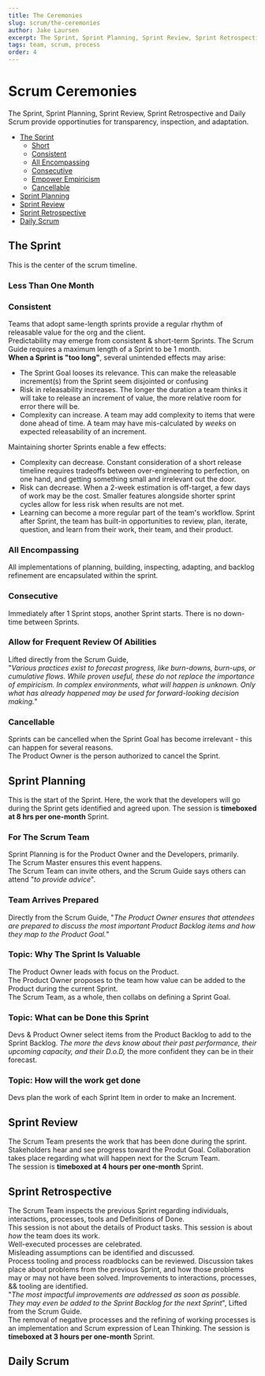 ```yaml
---
title: The Ceremonies
slug: scrum/the-ceremonies
author: Jake Laursen
excerpt: The Sprint, Sprint Planning, Sprint Review, Sprint Retrospective and Daily Scrum
tags: team, scrum, process
order: 4
---
```


# Scrum Ceremonies

The Sprint, Sprint Planning, Sprint Review, Sprint Retrospective and Daily Scrum provide opportinuties for transparency, inspection, and adaptation.

- [The Sprint](#the-sprint)
  - [Short](#less-than-one-month)
  - [Consistent](#consistent)
  - [All Encompassing](#all-encompassing)
  - [Consecutive](#consecutive)
  - [Empower Empiricism](#allow-for-frequent-review-of-abilities)
  - [Cancellable](#cancellable)
- [Sprint Planning](#sprint-planning)
- [Sprint Review](#sprint-review)
- [Sprint Retrospective](#sprint-retrospective)
- [Daily Scrum](#daily-scrum)

## The Sprint

This is the center of the scrum timeline.

### Less Than One Month

### Consistent

Teams that adopt same-length sprints provide a regular rhythm of releasable value for the org and the client.  
Predictability may emerge from consistent & short-term Sprints. The Scrum Guide requires a maximum length of a Sprint to be 1 month.  
**When a Sprint is "too long"**, several unintended effects may arise:

- The Sprint Goal looses its relevance. This can make the releasable increment(s) from the Sprint seem disjointed or confusing
- Risk in releasability increases. The longer the duration a team thinks it will take to release an increment of value, the more relative room for error there will be.
- Complexity can increase. A team may add complexity to items that were done ahead of time. A team may have mis-calculated by _weeks_ on expected releasability of an increment.

Maintaining shorter Sprints enable a few effects:

- Complexity can decrease. Constant consideration of a short release timeline requires tradeoffs between over-engineering to perfection, on one hand, and getting something small and irrelevant out the door.
- Risk can decrease. When a 2-week estimation is off-target, a few days of work may be the cost. Smaller features alongside shorter sprint cycles allow for less risk when results are not met.
- Learning can become a more regular part of the team's workflow. Sprint after Sprint, the team has built-in opportunities to review, plan, iterate, question, and learn from their work, their team, and their product.

### All Encompassing

All implementations of planning, building, inspecting, adapting, and backlog refinement are encapsulated within the sprint.

### Consecutive

Immediately after 1 Sprint stops, another Sprint starts. There is no down-time between Sprints.

### Allow for Frequent Review Of Abilities

Lifted directly from the Scrum Guide,  
"_Various practices exist to forecast progress, like burn-downs, burn-ups, or cumulative flows. While proven useful, these do not replace the importance of empiricism. In complex environments, what will happen is unknown. Only what has already happened may be used for forward-looking decision making._"

### Cancellable

Sprints can be cancelled when the Sprint Goal has become irrelevant - this can happen for several reasons.  
The Product Owner is the person authorized to cancel the Sprint.

## Sprint Planning

This is the start of the Sprint. Here, the work that the developers will go during the Sprint gets identified and agreed upon.
The session is **timeboxed at 8 hrs per one-month** Sprint.

### For The Scrum Team

Sprint Planning is for the Product Owner and the Developers, primarily.  
The Scrum Master ensures this event happens.  
The Scrum Team can invite others, and the Scrum Guide says others can attend "_to provide advice_".

### Team Arrives Prepared

Directly from the Scrum Guide, "_The Product Owner ensures that attendees are prepared to discuss the most important Product Backlog items and how they map to the Product Goal._"

### Topic: Why The Sprint Is Valuable

The Product Owner leads with focus on the Product.  
The Product Owner proposes to the team how value can be added to the Product during the current Sprint.  
The Scrum Team, as a whole, then collabs on defining a Sprint Goal.

### Topic: What can be Done this Sprint

Devs & Product Owner select items from the Product Backlog to add to the Sprint Backlog.
_The more the devs know about their past performance, their upcoming capacity, and their D.o.D,_ the more confident they can be in their forecast.

### Topic: How will the work get done

Devs plan the work of each Sprint Item in order to make an Increment.

## Sprint Review

The Scrum Team presents the work that has been done during the sprint.  
Stakeholders hear and see progress toward the Produt Goal.
Collaboration takes place regarding what will happen next for the Scrum Team.  
The session is **timeboxed at 4 hours per one-month** Sprint.

## Sprint Retrospective

The Scrum Team inspects the previous Sprint regarding individuals, interactions, processes, tools and Definitions of Done.  
This session is not about the details of Product tasks. This session is about _how_ the team does its work.  
Well-executed processes are celebrated.  
Misleading assumptions can be identified and discussed.  
Process tooling and process roadblocks can be reviewed.
Discussion takes place about problems from the previous Sprint, and how those problems may or may not have been solved.
Improvements to interactions, processes, && tooling are identified.  
"_The most impactful improvements are addressed as soon as possible. They may even be added to the Sprint Backlog for the next Sprint_", Lifted from the Scrum Guide.  
The removal of negative processes and the refining of working processes is an implementation and Scrum expression of Lean Thinking.
The session is **timeboxed at 3 hours per one-month** Sprint.

## Daily Scrum
